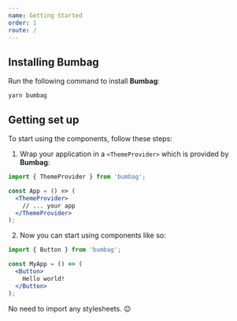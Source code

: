 ```yaml
---
name: Getting Started
order: 1
route: /
---
```


## Installing Bumbag

Run the following command to install **Bumbag**:

```curl
yarn bumbag
```

## Getting set up

To start using the components, follow these steps:

1. Wrap your application in a `<ThemeProvider>` which is provided by **Bumbag**:

```jsx
import { ThemeProvider } from 'bumbag';

const App = () => (
  <ThemeProvider>
    // ... your app
  </ThemeProvider>
);
```

2. Now you can start using components like so:

```jsx
import { Button } from 'bumbag';

const MyApp = () => (
  <Button>
    Hello world!
  </Button>
);
```

No need to import any stylesheets. 😉

